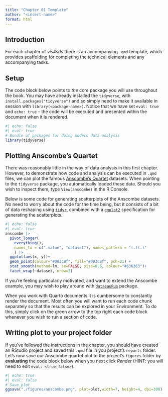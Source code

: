 ```yaml
---
title: "Chapter 01 Template"
author: "<insert-name>"
format: html
---
```


## Introduction

For each chapter of *vis4sds* there is an accompanying `.qmd` template, which provides scaffolding for completing the technical elements and any accompanying  tasks.

## Setup

The code block below points to *the* core package you will use throughout the book. You may have already installed the `tidyverse`, with `install.packages("tidyverse")` and so simply need to make it available in session with `library(<package-name>)`. Notice that we have set `eval: true` and  `echo: true` -- the code will be executed and presented within the document when it is rendered.

```r
#| echo: false
#| eval: true
# Bundle of packages for doing modern data analysis
library(tidyverse)
```

## Plotting Anscombe's Quartet

There was reasonably little in the way of data analysis in this first chapter. However, to demonstrate how code and analysis can be executed in `.qmd` files, we can plot the famous [Anscombe's Quartet](https://en.wikipedia.org/wiki/Anscombe%27s_quartet) datasets. When pointing to the `tidyverse` package, you automatically loaded these data. Should you wish to inspect them, type `View(anscombe)` in the R Console.

Below is some code for generating scatterplots of the Anscombe datasets. No need to worry about the code for the time being, but it consists of a bit of data reshaping using [`tidyr`](https://tidyr.tidyverse.org/), combined with a [`ggplot2`](https://ggplot2.tidyverse.org/) specification for generating the scatterplots.

```r
#| echo: false
#| eval: true
anscombe |> 
  pivot_longer(
    everything(),
    names_to = c(".value", "dataset"), names_pattern = "(.)(.)"
    ) |>
  ggplot(aes(x, y))+
  geom_point(colour="#003c8f", fill="#003c8f", pch=21) +
  stat_smooth(method=lm, se=FALSE, size=0.6, colour="#636363")+
  facet_wrap(~dataset, nrow=2)
```

If you're feeling particularly motivated, and want to extend the Anscombe example, you may wish to play around with [`datasauRus`](https://itsalocke.com/datasaurus/) package.

When you work with Quarto documents it is cumbersome to constantly render the document. Most often you will want to run each code chunk separately so that the results can be explored in your Environment. To do this, simply click on the green arrow to the top right each code block whenever you wish to run a section of code.

## Writing plot to your project folder

If you've followed the instructions in the chapter, you should have created an RStudio project and saved this `.qmd` file in you project's `reports` folder. Let's now save our Anscombe quartet plot to the project's `figures` folder by **evaluating** the code block below when you next click *Render* (HINT: you will need to edit `eval: <true|false>`).

```r
#| echo: true
#| eval: false
# Save plot
ggsave("./figures/anscombe.png", plot=plot,width=7, height=4, dpi=300)
```
